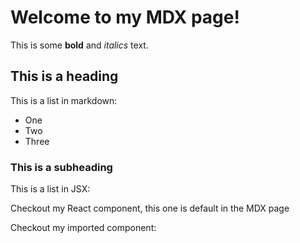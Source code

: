 # Welcome to my MDX page!

This is some **bold** and _italics_ text.

## This is a heading

This is a list in markdown:

- One
- Two
- Three

### This is a subheading

This is a list in JSX:

Checkout my React component, this one is default in the MDX page

Checkout my imported component:
